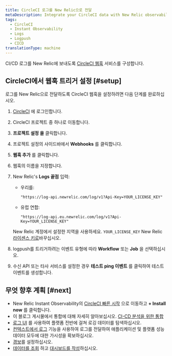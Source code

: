```yaml
---
title: CircleCI 로그를 New Relic으로 전달
metaDescription: Integrate your CircleCI data with New Relic observability.
tags:
  - CircleCI
  - Instant Observability
  - Logs
  - Logpush
  - CICD
translationType: machine
---
```


CI/CD 로그를 New Relic에 보내도록 [CircleCI 웹훅](https://circleci.com/docs/2.0/webhooks/) 서비스를 구성합니다.

## CircleCI에서 웹훅 트리거 설정 [#setup]

로그를 New Relic으로 전달하도록 CircleCI 웹훅을 설정하려면 다음 단계를 완료하십시오.

1. [CircleCI](https://app.circleci.com/projects) 에 로그인합니다.

2. CircleCI 프로젝트 중 하나로 이동합니다.

3. **프로젝트 설정 을** 클릭합니다.

4. 프로젝트 설정의 사이드바에서 **Webhooks** 를 클릭합니다.

5. **웹훅 추가** 를 클릭합니다.

6. 웹훅의 이름을 지정합니다.

7. New Relic's **Logs 끝점** 입력:

   * 우리를:

     ```
     "https://log-api.newrelic.com/log/v1?Api-Key=YOUR_LICENSE_KEY"
     ```

   * 유럽 연합:

     ```
     "https://log-api.eu.newrelic.com/log/v1?Api-Key=YOUR_LICENSE_KEY"
     ```

   New Relic 계정에서 설정한 지역을 사용하세요. `YOUR_LICENSE_KEY` New Relic [라이센스 키로](/docs/apis/intro-apis/new-relic-api-keys/#license-key)바꾸십시오.

8. logpush를 트리거하려는 이벤트 유형에 따라 **Workflow** 또는 **Job** 을 선택하십시오.

9. 수신 API 또는 타사 서비스를 설정한 경우 **테스트 ping 이벤트** 를 클릭하여 테스트 이벤트를 생성합니다.

<InstallFeedback/>

## 무엇 향후 계획 [#next]

* New Relic Instant Observability의 [CircleCI 빠른 시작](https://newrelic.com/instant-observability/circleci/39109d3d-b1d8-4366-8ca9-b8925005f727) 으로 이동하고 **+ Install now** 를 클릭합니다.
* 이 블로그 게시물에서 통합에 대해 자세히 알아보십시오. [CI-CD 분석을 위한 통합](https://newrelic.com/blog/nerdlog/integrations-for-ci-cd-analytics)
* [로그 UI](/docs/logs/log-management/ui-data/use-logs-ui/) 를 사용하여 플랫폼 전반에 걸쳐 로깅 데이터를 탐색하십시오.
* [컨텍스트에서 로그](/docs/logs/enable-log-management-new-relic/configure-logs-context/configure-logs-context-apm-agents/) 기능을 사용하여 로그를 전달하여 애플리케이션 및 플랫폼 성능 데이터 모두에 대한 가시성을 확보하십시오.
* [경보](/docs/alerts-applied-intelligence/new-relic-alerts/alert-conditions/create-alert-conditions/)를 설정하십시오.
* [데이터를 조회](/docs/query-your-data/explore-query-data/get-started/introduction-querying-new-relic-data/) 하고 [대시보드를 작성](/docs/query-your-data/explore-query-data/dashboards/introduction-dashboards/)하십시오.